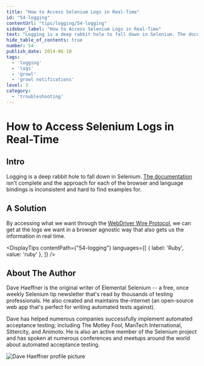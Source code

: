 ```yaml
---
title: "How to Access Selenium Logs in Real-Time"
id: "54-logging"
contentUrl: "tips/logging/54-logging"
sidebar_label: "How to Access Selenium Logs in Real-Time"
text: "Logging is a deep rabbit hole to fall down in Selenium. The documentation isn't complete and the approach for each of the browser and language bindings is inconsistent and hard to find examples for."
hide_table_of_contents: true
number: 54
publish_date: 2014-06-10
tags:
  - 'logging'
  - 'logs'
  - 'growl'
  - 'growl notifications'
level: 3
category:
  - 'troubleshooting'
---
```


# How to Access Selenium Logs in Real-Time

## Intro

Logging is a deep rabbit hole to fall down in Selenium. [The documentation](https://code.google.com/p/selenium/wiki/Logging)
isn't complete and the approach for each of the browser and language bindings is inconsistent and hard to find examples
for.

## A Solution

By accessing what we want through the [WebDriver Wire Protocol](https://code.google.com/p/selenium/wiki/JsonWireProtocol), we can get at the logs we want in a browser
agnostic way that also gets us the information in real time.



<DisplayTips contentPath={"54-logging"} languages={[
    { label: 'Ruby', value: 'ruby' },
]} />


## About The Author

Dave Haeffner is the original writer of Elemental Selenium -- a free, once weekly Selenium tip newsletter that's read
by thousands of testing professionals. He also created and maintains the-internet (an open-source web app that's
perfect for writing automated tests against).

Dave has helped numerous companies successfully implement automated acceptance testing; including The Motley Fool,
ManTech International, Sittercity, and Animoto. He is also an active member of the Selenium project and has spoken
at numerous conferences and meetups around the world about automated acceptance testing.

![Dave Haeffner profile picture](/img/authors/dave-haeffner.jpeg#author-img 'a title')


